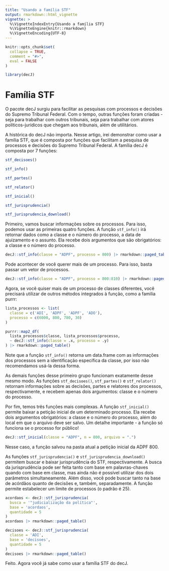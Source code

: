 ```yaml
---
title: "Usando a família STF"
output: rmarkdown::html_vignette
vignette: >
  %\VignetteIndexEntry{Usando a família STF}
  %\VignetteEngine{knitr::rmarkdown}
  %\VignetteEncoding{UTF-8}
---
```


```r
knitr::opts_chunk$set(
  collapse = TRUE,
  comment = "#>",
  eval = FALSE
)

library(decJ)
```

# Família STF

O pacote decJ surgiu para facilitar as pesquisas com processos e decisões do Supremo Tribunal Federal. Com o tempo, outras funções foram criadas - seja para trabalhar com outros tribunais, seja para trabalhar com atores políticos-jurídicos que chegam aos tribunais, além de utilitários.

A histórica do decJ não importa. Nesse artigo, irei demonstrar como usar a família STF, que é composta por funções que facilitam a pesquisa de processos e decisões do Supremo Tribunal Federal. A família decJ é composta por 7 funções:

```r
stf_decisoes()

stf_info()

stf_partes()

stf_relator()

stf_inicial()

stf_jurisprudencia()

stf_jurisprudencia_download()
```

Primeiro, vamos buscar informações sobre os processos. Para isso, podemos usar as primeiras quatro funções. A função `stf_info()` irá retornar dados como a classe e o número do processo, a data de ajuizamento e o assunto. Ela recebe dois argumentos que são obrigatórios: a classe e o número do processo.

```r
decJ::stf_info(classe = "ADPF", processo = 800) |> rmarkdown::paged_table()
```

Pode acontecer de você querer mais de um processo. Para isso, basta passar um vetor de processos. 

```r
decJ::stf_info(classe = "ADPF", processo = 800:810) |> rmarkdown::paged_table()
```

Agora, se você quiser mais de um processo de classes diferentes, você precisará utilizar de outros métodos integrados à função, como a familia purrr:

```r
lista_processos <- list(
  classe = c('ADI', 'ADPF', 'ADPF', 'ADO'),
  processo = c(6000, 800, 780, 30)
)

purrr::map2_df(
  lista_processos$classe, lista_processos$processo,
  ~ decJ::stf_info(classe = .x, processo = .y)
) |> rmarkdown::paged_table()
```

Note que a função `stf_info()` retorna um data.frame com as informações dos processos sem a identificação específica da classe, por isso não recomendamos usá-la dessa forma. 

As demais funções desse primeiro grupo funcionam exatamente desse mesmo modo. As funções `stf_decisoes()`, `stf_partes()` e `stf_relator()` retornam informações sobre as decisões, partes e relatores dos processos, respectivamente, e recebem apenas dois argumentos: classe e o número do processo.

Por fim, temos três funções mais complexas. A função `stf_inicial()` permite baixar a petição inicial de um determinado processo. Ela recebe dois argumentos obrigatórios: a classe e o número do processo, além do local em que o arquivo deve ser salvo. Um detalhe importante - a função só funciona se o processo for público!

```r
decJ::stf_inicial(classe = "ADPF", n = 800, arquivo = ".")
```

Nesse caso, a função salvou na pasta atual a petição inicial da ADPF 800. 

As funções `stf_jurisprudencia()` e `stf_jurisprudencia_download()` permitem buscar e baixar jurisprudência do STF, respectivamente. A busca da jurisprudência pode ser feita tanto com base em palavras-chaves quando com base em classe, mas ainda não é possível utilizar dos dois parâmetros simultaneamente. Além disso, você pode buscar tanto na base de acórdãos quanto de decisões e, também, separadamente. A função permite estabelecer um limite de processos (o padrão é 25).

```r
acordaos <- decJ::stf_jurisprudencia(
  busca = '"judicialização da política"',
  base = 'acordaos',
  quantidade = 5
)
acordaos |> rmarkdown::paged_table()
```

```r
decisoes <- decJ::stf_jurisprudencia(
  classe = 'ADI',
  base = 'decisoes',
  quantidade = 5
)
decisoes |> rmarkdown::paged_table()
```

Feito. Agora você já sabe como usar a família STF do decJ. 





